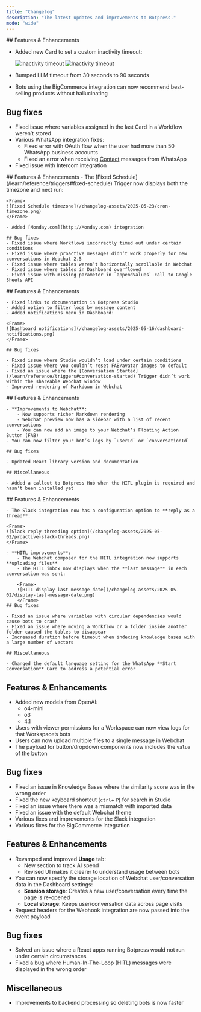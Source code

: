 ```yaml
---
title: "Changelog"
description: "The latest updates and improvements to Botpress."
mode: "wide"
---
```


<Update label="May 30, 2025">
## Features & Enhancements

- Added new Card to set a custom inactivity timeout:

    <Frame>
        <img
            alt="Inactivity timeout"
            className="block dark:hidden"
            src="/changelog-assets/2025-05-30/inactivity-timeout.png"
        />
        <img
            alt="Inactivity timeout"
            className="hidden dark:block"
            src="/changelog-assets/2025-05-30/inactivity-timeout-dark.png"
        />
    </Frame>

- Bumped LLM timeout from 30 seconds to 90 seconds
- Bots using the BigCommerce integration can now recommend best-selling products without hallucinating

## Bug fixes

- Fixed issue where variables assigned in the last Card in a Workflow weren’t stored
- Various WhatsApp integration fixes:
    - Fixed error with OAuth flow when the user had more than 50 WhatsApp business accounts
    - Fixed an error when receiving [Contact](https://developers.facebook.com/docs/whatsapp/cloud-api/messages/contacts-messages) messages from WhatsApp
- Fixed issue with Intercom integration

</Update>

<Update label="May 23, 2025">
    ## Features & Enhancements
    - The [Fixed Schedule](/learn/reference/triggers#fixed-schedule) Trigger now displays both the timezone and next run:

    <Frame>
    ![Fixed Schedule timezone](/changelog-assets/2025-05-23/cron-timezone.png)
    </Frame>

    - Added [Monday.com](http://Monday.com) integration

    ## Bug fixes
    - Fixed issue where Workflows incorrectly timed out under certain conditions
    - Fixed issue where proactive messages didn’t work properly for new conversations in Webchat 2.5
    - Fixed issue where tables weren’t horizontally scrollable in Webchat
    - Fixed issue where tables in Dashboard overflowed
    - Fixed issue with missing parameter in `appendValues` call to Google Sheets API
</Update>

<Update label="May 16, 2025">
    ## Features & Enhancements

    - Fixed links to documentation in Botpress Studio
    - Added option to filter logs by message content
    - Added notifications menu in Dashboard:

    <Frame>
    ![Dashboard notifications](/changelog-assets/2025-05-16/dashboard-notifications.png)
    </Frame>

    ## Bug fixes

    - Fixed issue where Studio wouldn’t load under certain conditions
    - Fixed issue where you couldn’t reset FAB/avatar images to default
    - Fixed an issue where the [Conversation Started](/learn/reference/triggers#conversation-started) Trigger didn’t work within the shareable Webchat window
    - Improved rendering of Markdown in Webchat
</Update>

<Update label="May 9, 2025">
    ## Features & Enhancements

    - **Improvements to Webchat**:
        - Now supports richer Markdown rendering
        - Webchat preview now has a sidebar with a list of recent conversations
        - You can now add an image to your Webchat’s Floating Action Button (FAB)
    - You can now filter your bot’s logs by `userId` or `conversationId`

    ## Bug fixes

    - Updated React library version and documentation

    ## Miscellaneous

    - Added a callout to Botpress Hub when the HITL plugin is required and hasn't been installed yet
</Update>

<Update label="May 2, 2025">
    ## Features & Enhancements

    - The Slack integration now has a configuration option to **reply as a thread**:

    <Frame>
    ![Slack reply threading option](/changelog-assets/2025-05-02/proactive-slack-threads.png)
    </Frame>

    - **HITL improvements**:
        - The Webchat composer for the HITL integration now supports **uploading files**
        - The HITL inbox now displays when the **last message** in each conversation was sent:

        <Frame>
        ![HITL display last message date](/changelog-assets/2025-05-02/display-last-message-date.png)
        </Frame>
    ## Bug fixes

    - Fixed an issue where variables with circular dependencies would cause bots to crash
    - Fixed an issue where moving a Workflow or a folder inside another folder caused the tables to disappear
    - Increased duration before timeout when indexing knowledge bases with a large number of vectors

    ## Miscellaneous

    - Changed the default language setting for the WhatsApp **Start Conversation** Card to address a potential error
</Update>

<Update label="April 25, 2025">

## Features & Enhancements

- Added new models from OpenAI:
    - o4-mini
    - o3
    - 4.1
- Users with viewer permissions for a Workspace can now view logs for that Workspace’s bots
- Users can now upload multiple files to a single message in Webchat
- The payload for button/dropdown components now includes the `value` of the button

## Bug fixes

- Fixed an issue in Knowledge Bases  where the similarity score was in the wrong order
- Fixed the new keyboard shortcut (`ctrl`+ `P`) for search in Studio
- Fixed an issue where there was a mismatch with imported data
- Fixed an issue with the default Webchat theme
- Various fixes and improvements for the Slack integration
- Various fixes for the BigCommerce integration

</Update>

<Update label="April 11, 2025">

## Features & Enhancements

- Revamped and improved **Usage** tab:
    - New section to track AI spend
    - Revised UI makes it clearer to understand usage between bots
- You can now specify the storage location of Webchat user/conversation data in the Dashboard settings:
    - **Session storage**: Creates a new user/conversation every time the page is re-opened
    - **Local storage**: Keeps user/conversation data across page visits
- Request headers for the Webhook integration are now passed into the event payload

## Bug fixes

- Solved an issue where a React apps running Botpress would not run under certain circumstances
- Fixed a bug where Human-In-The-Loop (HITL) messages were displayed in the wrong order

## Miscellaneous

- Improvements to backend processing so deleting bots is now faster

</Update>